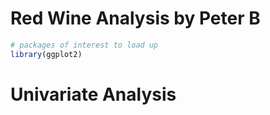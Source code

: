 Red Wine Analysis by Peter B
========================================================
```r
# packages of interest to load up
library(ggplot2)
```

# Univariate Analysis
